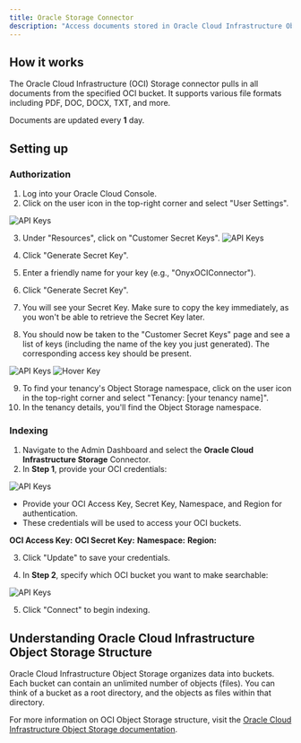 ```yaml
---
title: Oracle Storage Connector
description: "Access documents stored in Oracle Cloud Infrastructure Object Storage"
---
```


## How it works

The Oracle Cloud Infrastructure (OCI) Storage connector pulls in all documents from the specified OCI bucket. It supports various file formats including PDF, DOC, DOCX, TXT, and more.

Documents are updated every **1** day.

## Setting up

### Authorization

1. Log into your Oracle Cloud Console.
2. Click on the user icon in the top-right corner and select "User Settings".

![API Keys](/images/connectors/blob/oci/topbar.png)

3. Under "Resources", click on "Customer Secret Keys".
   ![API Keys](/images/connectors/blob/oci/apikeys.png)

4. Click "Generate Secret Key".
5. Enter a friendly name for your key (e.g., "OnyxOCIConnector").
6. Click "Generate Secret Key".
7. You will see your Secret Key. Make sure to copy the key immediately, as you won't be able to retrieve the Secret Key later.

8. You should now be taken to the "Customer Secret Keys" page and see a list of keys (including the name of the key you just generated). The corresponding access key should be present.

![API Keys](/images/connectors/blob/oci/secretkeys.png)
![Hover Key](/images/connectors/blob/oci/hoverkey.png)

9. To find your tenancy's Object Storage namespace, click on the user icon in the top-right corner and select "Tenancy: [your tenancy name]".
10. In the tenancy details, you'll find the Object Storage namespace.

### Indexing

1. Navigate to the Admin Dashboard and select the **Oracle Cloud Infrastructure Storage** Connector.
2. In **Step 1**, provide your OCI credentials:

![API Keys](/images/connectors/blob/oci/Onyx1.png)

- Provide your OCI Access Key, Secret Key, Namespace, and Region for authentication.
- These credentials will be used to access your OCI buckets.

**OCI Access Key:**
**OCI Secret Key:**
**Namespace:**
**Region:**

3. Click "Update" to save your credentials.

4. In **Step 2**, specify which OCI bucket you want to make searchable:

![API Keys](/images/connectors/blob/oci/Onyx2.png)

5. Click "Connect" to begin indexing.

## Understanding Oracle Cloud Infrastructure Object Storage Structure

Oracle Cloud Infrastructure Object Storage organizes data into buckets. Each bucket can contain an unlimited number of objects (files). You can think of a bucket as a root directory, and the objects as files within that directory.

For more information on OCI Object Storage structure, visit the [Oracle Cloud Infrastructure Object Storage documentation](https://docs.oracle.com/en-us/iaas/Content/Object/Concepts/objectstorageoverview.htm).
